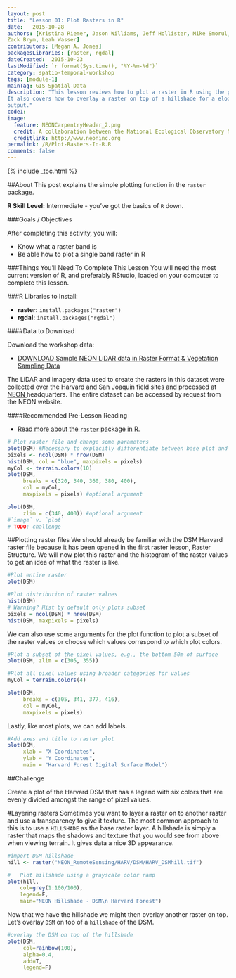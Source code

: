 ```yaml
---
layout: post
title: "Lesson 01: Plot Rasters in R"
date:   2015-10-28
authors: [Kristina Riemer, Jason Williams, Jeff Hollister, Mike Smorul, 
Zack Brym, Leah Wasser]
contributors: [Megan A. Jones]
packagesLibraries: [raster, rgdal]
dateCreated:  2015-10-23
lastModified: `r format(Sys.time(), "%Y-%m-%d")`
category: spatio-temporal-workshop
tags: [module-1]
mainTag: GIS-Spatial-Data
description: "This lesson reviews how to plot a raster in R using the plot() command.
It also covers how to overlay a raster on top of a hillshade for a eloquent map
output."
code1: 
image:
  feature: NEONCarpentryHeader_2.png
  credit: A collaboration between the National Ecological Observatory Network (NEON) and Data Carpentry
  creditlink: http://www.neoninc.org
permalink: /R/Plot-Rasters-In-R.R
comments: false
---
```


{% include _toc.html %}

##About
This post explains the simple plotting function in the `raster` package.

**R Skill Level:** Intermediate - you've got the basics of `R` down.

<div id="objectives" markdown="1">

###Goals / Objectives

After completing this activity, you will:

* Know what a raster band is
* Be able how to plot a single band raster in R

###Things You'll Need To Complete This Lesson
You will need the most current version of R, and preferably RStudio, loaded on
your computer to complete this lesson.

###R Libraries to Install:

* **raster:** `install.packages("raster")`
* **rgdal:** `install.packages("rgdal")`

####Data to Download

Download the workshop data:

* <a href="http://figshare.com/articles/NEON_AOP_Hyperspectral_Teaching_Dataset_SJER_and_Harvard_forest/1580086" class="btn btn-success"> DOWNLOAD Sample NEON LiDAR data in Raster Format & Vegetation Sampling Data</a>

The LiDAR and imagery data used to create the rasters in this dataset were 
collected over the Harvard and San Joaquin field sites 
and processed at <a href="http://www.neoninc.org" target="_blank" >NEON </a> 
headquarters. The entire dataset can be accessed by request from the NEON website.

####Recommended Pre-Lesson Reading

* <a href="http://cran.r-project.org/web/packages/raster/raster.pdf" target="_blank">
Read more about the `raster` package in R.</a>

</div>


```r
# Plot raster file and change some parameters
plot(DSM) #Necessary to explicitly differentiate between base plot and raster plot?
pixels <- ncol(DSM) * nrow(DSM)
hist(DSM, col = "blue", maxpixels = pixels)
myCol <- terrain.colors(10)
plot(DSM, 
     breaks = c(320, 340, 360, 380, 400), 
     col = myCol,
     maxpixels = pixels) #optional argument

plot(DSM, 
     zlim = c(340, 400)) #optional argument
#`image` v. `plot`
# TODO: challenge

```


##Plotting raster files
We should already be familiar with the DSM Harvard raster file because it has 
been opened in the first raster lesson, Raster Structure. We will now plot this 
raster and the histogram of the raster values to get an idea of what the raster 
is like.  

```r
#Plot entire raster
plot(DSM)

#Plot distribution of raster values 
hist(DSM)
# Warning? Hist by default only plots subset
pixels = ncol(DSM) * nrow(DSM)
hist(DSM, maxpixels = pixels)
```

We can also use some arguments for the plot function to plot a subset of the raster values or choose which values correspond to which plot colors. 

```r
#Plot a subset of the pixel values, e.g., the bottom 50m of surface
plot(DSM, zlim = c(305, 355))

#Plot all pixel values using broader categories for values
myCol = terrain.colors(4)

plot(DSM, 
     breaks = c(305, 341, 377, 416), 
     col = myCol, 
     maxpixels = pixels)
```

Lastly, like most plots, we can add labels.

```r
#Add axes and title to raster plot
plot(DSM, 
     xlab = "X Coordinates", 
     ylab = "Y Coordinates", 
     main = "Harvard Forest Digital Surface Model")

```

##Challenge

Create a plot of the Harvard DSM that has a legend with six colors that are 
evenly divided amongst the range of pixel values. 




#Layering rasters
Sometimes you want to layer a raster on to another raster and use a transparency 
to give it texture. The most common approach to this is to use a `HILLSHADE` as
the base raster layer. A hillshade is simply a raster that maps the shadows and 
texture that you would see from above when viewing terrain. It gives data a nice 
3D appearance. 

```r
#import DSM hillshade
hill <- raster("NEON_RemoteSensing/HARV/DSM/HARV_DSMhill.tif")

#	Plot hillshade using a grayscale color ramp 
plot(hill,
    col=grey(1:100/100),
    legend=F,
    main="NEON Hillshade - DSM\n Harvard Forest")
```

Now that we have the hillshade we might then overlay another raster on top. 
Let's overlay `DSM` on top of a `hillshade` of the DSM.

``` r
#overlay the DSM on top of the hillshade
plot(DSM,
     col=rainbow(100),
     alpha=0.4,
     add=T,
     legend=F)
```


